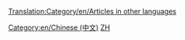 [[Translation:Category/en/Articles in other languages]]

{{en/Bilingual box| Zh
| 本页提供了在OpenTTD Wiki上所使用的全部'''中文文章'''。
| This page provides an index for a wide range of subcategories (languages) of '''ARTICLES in [[:Category:en/Other languages|other languages]]''' in OpenTTD Wiki.
Some articles with {{en/s|Other languages}} template with a value in <code>language_page</code> parameter automatically go to the listed subcategories.''}}

[[Category:en/Chinese (中文)]][[Category:en/Articles in other languages|ZH]]